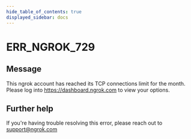 ```yaml
---
hide_table_of_contents: true
displayed_sidebar: docs
---
```



# ERR_NGROK_729

## Message

This ngrok account has reached its TCP connections limit for the month. Please log into https://dashboard.ngrok.com to view your options.

<ErrorDetails error="err_ngrok_729" />

## Further help

If you're having trouble resolving this error, please reach out to [support@ngrok.com](mailto:support@ngrok.com?subject=Help%20with%20ERR_NGROK_729)
